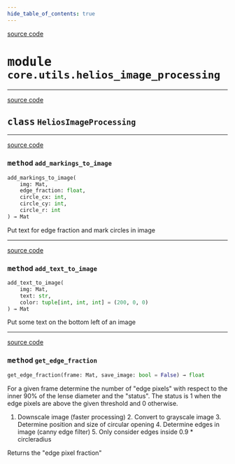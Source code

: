```yaml
---
hide_table_of_contents: true
---
```


<!-- markdownlint-disable -->

<a href="https://github.com/tum-esm/pyra/tree/main/packages/core/utils/helios_image_processing.py#L0" className="SourceCodeLinkBadge">source code</a>

# <kbd>module</kbd> `core.utils.helios_image_processing`






---

<a href="https://github.com/tum-esm/pyra/tree/main/packages/core/utils/helios_image_processing.py#L13" className="SourceCodeLinkBadge">source code</a>

## <kbd>class</kbd> `HeliosImageProcessing`







---

<a href="https://github.com/tum-esm/pyra/tree/main/packages/core/utils/helios_image_processing.py#L116" className="SourceCodeLinkBadge">source code</a>

### <kbd>method</kbd> `add_markings_to_image`

```python
add_markings_to_image(
    img: Mat,
    edge_fraction: float,
    circle_cx: int,
    circle_cy: int,
    circle_r: int
) → Mat
```

Put text for edge fraction and mark circles in image 

---

<a href="https://github.com/tum-esm/pyra/tree/main/packages/core/utils/helios_image_processing.py#L126" className="SourceCodeLinkBadge">source code</a>

### <kbd>method</kbd> `add_text_to_image`

```python
add_text_to_image(
    img: Mat,
    text: str,
    color: tuple[int, int, int] = (200, 0, 0)
) → Mat
```

Put some text on the bottom left of an image 

---

<a href="https://github.com/tum-esm/pyra/tree/main/packages/core/utils/helios_image_processing.py#L142" className="SourceCodeLinkBadge">source code</a>

### <kbd>method</kbd> `get_edge_fraction`

```python
get_edge_fraction(frame: Mat, save_image: bool = False) → float
```

For a given frame determine the number of "edge pixels" with respect to the inner 90% of the lense diameter and the "status". The status is 1 when the edge pixels are above the given threshold and 0 otherwise. 

1. Downscale image (faster processing) 2. Convert to grayscale image 3. Determine position and size of circular opening 4. Determine edges in image (canny edge filter) 5. Only consider edges inside 0.9 * circleradius 

Returns the "edge pixel fraction" 


